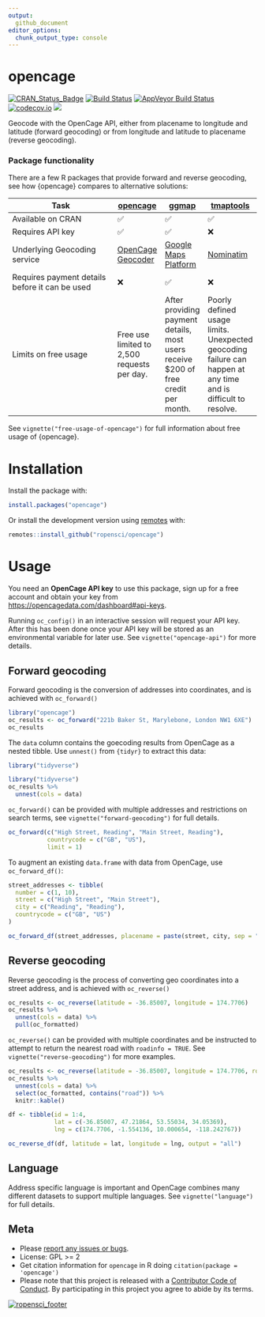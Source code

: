 ```yaml
---
output:
  github_document
editor_options: 
  chunk_output_type: console
---
```

<!-- README.md is generated from README.Rmd. Please edit that file -->
# opencage

[![CRAN_Status_Badge](http://www.r-pkg.org/badges/version/opencage)](http://cran.r-project.org/package=opencage)
[![Build Status](https://travis-ci.org/ropensci/opencage.svg?branch=master)](https://travis-ci.org/ropensci/opencage)
[![AppVeyor Build Status](https://ci.appveyor.com/api/projects/status/github/ropensci/opencage?branch=master&svg=true)](https://ci.appveyor.com/project/maelle/opencage)
[![codecov.io](https://codecov.io/github/ropensci/opencage/coverage.svg?branch=master)](https://codecov.io/github/ropensci/opencage?branch=master)
[![](https://badges.ropensci.org/36_status.svg)](https://github.com/ropensci/onboarding/issues/36)

Geocode with the OpenCage API, either from placename to longitude and latitude (forward geocoding) or from longitude and latitude to placename (reverse geocoding). 

### Package functionality

There are a few R packages that provide forward and reverse geocoding, see how {opencage} compares to alternative solutions:

| Task                         | [opencage](https://github.com/ropensci/opencage) | [ggmap](https://github.com/dkahle/ggmap) | [tmaptools](https://github.com/mtennekes/tmaptools) 
|------------------------------|--------|---------|---------|
| Available on CRAN            | ✅ | ✅ | ✅ |
| Requires API key             | ✅ | ✅ | ❌ |
| Underlying Geocoding service | [OpenCage Geocoder](https://opencagedata.com) |  [Google Maps Platform](https://developers.google.com/maps/documentation/geocoding/start) | [Nominatim](https://nominatim.org/release-docs/develop/api/Overview/) |
| Requires payment details before it can be used | ❌ | ✅ | ❌ |
| Limits on free usage | Free use limited to 2,500 requests per day. | After providing payment details, most users receive $200 of free credit per month.  | Poorly defined usage limits.<br>Unexpected geocoding failure can happen at any time and is difficult to resolve. |

See `vignette("free-usage-of-opencage")` for full information about free usage of {opencage}.

# Installation

Install the package with:

```r
install.packages("opencage")
```

Or install the development version using [remotes](https://remotes.r-lib.org/) with:

```r
remotes::install_github("ropensci/opencage")
```

# Usage

You need an **OpenCage API key** to use this package, sign up for a free account and obtain your key from [https://opencagedata.com/dashboard#api-keys](https://opencagedata.com/dashboard#api-keys).

Running `oc_config()` in an interactive session will request your API key. After this has been done once your API key will be stored as an environmental variable for later use. See `vignette("opencage-api")` for more details.

## Forward geocoding

Forward geocoding is the conversion of addresses into coordinates, and is achieved with `oc_forward()`

```r
library("opencage")
oc_results <- oc_forward("221b Baker St, Marylebone, London NW1 6XE")
oc_results
```

The `data` column contains the goecoding results from OpenCage as a nested tibble. Use `unnest()` from `{tidyr}` to extract this data:

```r
library("tidyverse")
```

```r
library("tidyverse")
oc_results %>%
  unnest(cols = data)
```

`oc_forward()` can be provided with multiple addresses and restrictions on search terms, see `vignette("forward-geocoding")` for full details.

```r
oc_forward(c("High Street, Reading", "Main Street, Reading"),
           countrycode = c("GB", "US"),
           limit = 1)
```

To augment an existing `data.frame` with data from OpenCage, use `oc_forward_df()`:

```r
street_addresses <- tibble(
  number = c(1, 10),
  street = c("High Street", "Main Street"),
  city = c("Reading", "Reading"),
  countrycode = c("GB", "US")
)

oc_forward_df(street_addresses, placename = paste(street, city, sep = ", "), output = "all")
```

## Reverse geocoding

Reverse geocoding is the process of converting geo coordinates into a street address, and is achieved with `oc_reverse()`

```r
oc_results <- oc_reverse(latitude = -36.85007, longitude = 174.7706)
oc_results %>%
  unnest(cols = data) %>%
  pull(oc_formatted)
```

`oc_reverse()` can be provided with multiple coordinates and be instructed to attempt to return the nearest road with `roadinfo = TRUE`. See `vignette("reverse-geocoding")` for more examples.

```r
oc_results <- oc_reverse(latitude = -36.85007, longitude = 174.7706, roadinfo = TRUE)
oc_results %>%
  unnest(cols = data) %>%
  select(oc_formatted, contains("road")) %>%
  knitr::kable()
```


```r
df <- tibble(id = 1:4,
             lat = c(-36.85007, 47.21864, 53.55034, 34.05369),
             lng = c(174.7706, -1.554136, 10.000654, -118.242767))

oc_reverse_df(df, latitude = lat, longitude = lng, output = "all")

```

## Language

Address specific language is important and OpenCage combines many different datasets to support multiple languages. See `vignette("language")` for full details.

## Meta

* Please [report any issues or bugs](https://github.com/ropensci/opencage/issues).
* License: GPL >= 2
* Get citation information for `opencage` in R doing `citation(package = 'opencage')`
* Please note that this project is released with a [Contributor Code of Conduct](CONDUCT.md). By participating in this project you agree to abide by its terms.

[![ropensci_footer](http://ropensci.org/public_images/github_footer.png)](http://ropensci.org)
